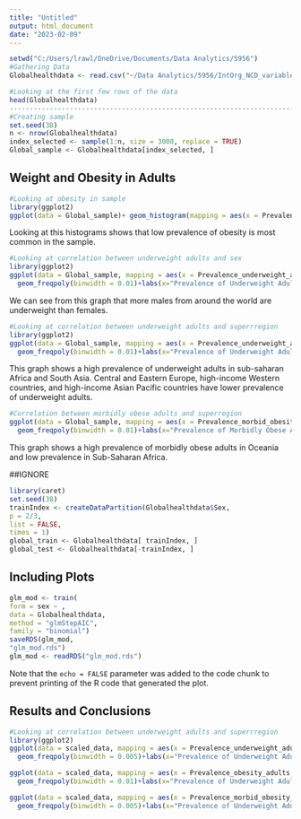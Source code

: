 ---
title: "Untitled"
output: html_document
date: "2023-02-09"
---

```{r}
setwd("C:/Users/lrawl/OneDrive/Documents/Data Analytics/5956")
#Gathering Data
Globalhealthdata <- read.csv("~/Data Analytics/5956/IntOrg_NCD_variables_2022_02_02.csv")
```

```{r}
#Looking at the first few rows of the data
head(Globalhealthdata)
-----------------------------------------------------------------------------------
#Creating sample
set.seed(38)
n <- nrow(Globalhealthdata)
index_selected <- sample(1:n, size = 3000, replace = TRUE)
Global_sample <- Globalhealthdata[index_selected, ]

```

## Weight and Obesity in Adults

```{r}
#Looking at obesity in sample
library(ggplot2)
ggplot(data = Global_sample)+ geom_histogram(mapping = aes(x = Prevalence_obesity_adults))+ labs(x="Prevalence of Obesity in Adults", y="Frequency", title = "Histogram of the Prevalence of Obesity in Adults")
```

Looking at this histograms shows that low prevalence of obesity is most common in the sample.

```{r}
#Looking at correlation between underweight adults and sex
library(ggplot2)
ggplot(data = Global_sample, mapping = aes(x = Prevalence_underweight_adults, colour = Sex)) +
  geom_freqpoly(binwidth = 0.01)+labs(x="Prevalence of Underweight Adults", y="Frequency", title="Graph showing the Prevalence of Underweight Adults")

```

We can see from this graph that more males from around the world are underweight than females.

```{r}
#Looking at correlation between underweight adults and superrregion
library(ggplot2)
ggplot(data = Global_sample, mapping = aes(x = Prevalence_underweight_adults, colour = Superregion)) +
  geom_freqpoly(binwidth = 0.01)+labs(x="Prevalence of Underweight Adults", y="Frequency", title="Prevalence of Underweight Adults by Superregion")
```

This graph shows a high prevalence of underweight adults in sub-saharan Africa and South Asia. Central and Eastern Europe, high-income Western countries, and high-income Asian Pacific countries have lower prevalence of underweight adults.

```{r}
#Correlation between morbidly obese adults and superregion
ggplot(data = Global_sample, mapping = aes(x = Prevalence_morbid_obesity_adults, colour = Superregion)) +
  geom_freqpoly(binwidth = 0.01)+labs(x="Prevalence of Morbidly Obese Adults",title = "Prevelence of Morbidly Obese Adults in Differing Superregions", y="Frequency")
```

This graph shows a high prevalence of morbidly obese adults in Oceania and low prevalence in Sub-Saharan Africa.

##IGNORE

```{r}
library(caret)
set.seed(38)
trainIndex <- createDataPartition(Globalhealthdata$Sex,
p = 2/3,
list = FALSE,
times = 1)
global_train <- Globalhealthdata[ trainIndex, ]
global_test <- Globalhealthdata[-trainIndex, ]
```

## Including Plots

```{r pressure, echo=FALSE}
glm_mod <- train(
form = sex ~ ,
data = Globalhealthdata,
method = "glmStepAIC",
family = "binomial")
saveRDS(glm_mod,
"glm_mod.rds")
glm_mod <- readRDS("glm_mod.rds")
```

Note that the `echo = FALSE` parameter was added to the code chunk to prevent printing of the R code that generated the plot.

## Results and Conclusions

```{r}
#Looking at correlation between underweight adults and superrregion
library(ggplot2)
ggplot(data = scaled_data, mapping = aes(x = Prevalence_underweight_adults, colour = factor(cluster))) +scale_color_discrete(name = "Cluster")+
  geom_freqpoly(binwidth = 0.005)+labs(x="Prevalence of Underweight Adults", y="Frequency", title="Prevalence of Underweight Adults by Cluster")
```

```{r}
ggplot(data = scaled_data, mapping = aes(x = Prevalence_obesity_adults, colour = factor(cluster))) +scale_color_discrete(name = "Cluster")+
  geom_freqpoly(binwidth = 0.01)+labs(x="Prevalence of Underweight Adults", y="Frequency", title="Prevalence of Underweight Adults by Cluster")
```

```{r}
ggplot(data = scaled_data, mapping = aes(x = Prevalence_morbid_obesity_adults, colour = factor(cluster))) +scale_color_discrete(name = "Cluster")+
  geom_freqpoly(binwidth = 0.005)+labs(x="Prevalence of Underweight Adults", y="Frequency", title="Prevalence of Underweight Adults by Cluster")
```
